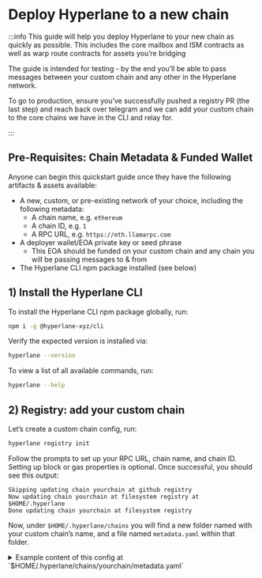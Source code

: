 # Deploy Hyperlane to a new chain

:::info
This guide will help you deploy Hyperlane to your new chain as quickly as possible. This includes the core mailbox and ISM contracts as well as warp route contracts for assets you’re bridging

The guide is intended for testing - by the end you’ll be able to pass messages between your custom chain and any other in the Hyperlane network.

To go to production, ensure you’ve successfully pushed a registry PR (the last step) and reach back over telegram and we can add your custom chain to the core chains we have in the CLI and relay for.

:::

## Pre-Requisites: Chain Metadata & Funded Wallet

Anyone can begin this quickstart guide once they have the following artifacts & assets available:
- A new, custom, or pre-existing network of your choice, including the following metadata:
    - A chain name, e.g. `ethereum`
    - A chain ID, e.g. `1`
    - A RPC URL, e.g. `https://eth.llamarpc.com`
- A deployer wallet/EOA private key or seed phrase
    - This EOA should be funded on your custom chain and any chain you will be passing messages to & from
- The Hyperlane CLI npm package installed (see below)

## 1) Install the Hyperlane CLI

To install the Hyperlane CLI npm package globally, run:

```bash
npm i -g @hyperlane-xyz/cli
```

Verify the expected version is installed via:

```bash
hyperlane --version
```

To view a list of all available commands, run:

```bash
hyperlane --help
```

## 2) Registry: add your custom chain

Let’s create a custom chain config, run:

```bash
hyperlane registry init
```

Follow the prompts to set up your RPC URL, chain name, and chain ID. Setting up block or gas properties is optional. Once successful, you should see this output:

```tsx
Skipping updating chain yourchain at github registry
Now updating chain yourchain at filesystem registry at $HOME/.hyperlane
Done updating chain yourchain at filesystem registry
```

Now, under `$HOME/.hyperlane/chains` you will find a new folder named with your custom chain’s name, and a file named `metadata.yaml` within that folder.

<details> 
  <summary>
    Example content of this config at `$HOME/.hyperlane/chains/yourchain/metadata.yaml`
  </summary>

   ```yaml
    # yaml-language-server: $schema=../schema.json
    name: yourchain
    chainId: 171717
    domainId: 171717
    protocol: ethereum
    rpcUrls:
      - http: https://hyper-lane-docs.rpc.caldera.xyz/http
    nativeToken:
      name: Ether
      symbol: ETH
      decimals: 18
    ```
</details>

## 3) Core: configure & deploy your custom chain’s core contracts

Next, let’s configure, deploy and test your custom chain’s core contracts.

### Initialize configuration

1. From your local environment, source the private key or seed phrase of your funded deployer address via `HYP_KEY`. For example: `export HYP_KEY='<YOUR_PRIVATE_KEY>'`
2. Verify your `HYP_KEY` is sourced correctly via `echo $HYP_KEY`
3. From the same instance, run:
    
  ```bash
  hyperlane core init
  ```
<details>
  <summary>
    After successfully creating a new core deployment config, you can find it in a file named `core-config.yaml` within  `./configs`
  </summary>
  
  ```yaml
  owner: "0x16F4898F47c085C41d7Cc6b1dc72B91EA617dcBb"
  defaultIsm:
    type: trustedRelayerIsm
    relayer: "0x16F4898F47c085C41d7Cc6b1dc72B91EA617dcBb"
  defaultHook:
    type: merkleTreeHook
  requiredHook:
    owner: "0x16F4898F47c085C41d7Cc6b1dc72B91EA617dcBb"
    type: protocolFee
    beneficiary: "0x16F4898F47c085C41d7Cc6b1dc72B91EA617dcBb"
    maxProtocolFee: "100000000000000000"
    protocolFee: "0"
  ```
    
</details>


### Deploy contracts

Continuing in the same instance with your `HYP_KEY` sourced, run:

```bash
hyperlane core deploy
```

Use the arrows and enter to select your custom chain from the bottom of the mainnet list. 
It will take about five minutes for all contracts to deploy.
<details> 
  <summary>
    Under `$HOME/.hyperlane/chains` you will find a new folder named with your custom chain’s name, and a file named `addresses.yaml` within that folder
  </summary>
  ```yaml
    staticMerkleRootMultisigIsmFactory: "0x6906cb4741d3E2322E9f9aA645DfC8AB6F122c47"
    staticMessageIdMultisigIsmFactory: "0x3CE97a32d9C8294691cBd2baC09B078EDa75c429"
    staticAggregationIsmFactory: "0x81f969fDBF48278Ce09685Ce48e03388B6785aF4"
    staticAggregationHookFactory: "0x3d864A3c25F61E3c3A7d02e980453A6E1f0a92A6"
    domainRoutingIsmFactory: "0xC4c01f7B03f0fFa77A0265C600dEF7Ad28BCa5A2"
    proxyAdmin: "0xABb7175d5F123172E7B7Fa467CC9fE4C2FEdb942"
    mailbox: "0x5F58d75A9caDE4e2b191313223978dF049f93b81"
    interchainAccountRouter: "0x43c0745b0dE9Cb780816a24ddE63d79Ca99B5dE8"
    interchainAccountIsm: "0x9C96dC8f4257413225d6B5C47d1afbafc39B269F"
    validatorAnnounce: "0xE3bd39BF92DB385dE6313D6070b035bD934378CB"
    testRecipient: "0xa58462b1943Be1469Ed58db690C78583BA34Fd2E"
    ```
</details>
    
### Send test message

In the same instance, run:

```bash
hyperlane send message --relay
```

Currently core self-relay only works from **an existing origin chain** (if a testnet, holesky is best) **to your custom chain**. When dispatch is successful, you should see that the message was self-relayed!

:::tip
Sending from a testnet and getting `Error: No fallback hook config found`? Use `holesky`, which has a newer contract configuration that the CLI handles more gracefully. Other testnets will soon be supported.
:::

:::note
**🎉 Congrats! You have successfully sent a message to your custom chain**
:::

## 4) Warp Route: configure & deploy your custom chain’s warp route contracts

Now that you have a Hyperlane mailbox and core contracts on your chain, it’s time to set up ERC-20 token bridging between your chain and any other Hyperlane chain.

### Initialize configuration

1. In the same funded instance, run:
    
    ```bash
    hyperlane warp init
    ```
    
2. Select the chains you want to set up a warp route between, e.g.  `yourchain, holesky`
3. Select the token type you want to support for each
    1. Select `native` if you want to use the native gas token of that chain, e.g. ETH
    2. Select `synthetic` 
        1. `synthetic` warp routes allows you to lock the token as collateral on one chain and mint a synthetic on another.
        2. You can also select `collateralVault` to use an ERC-4626 vault as collateral - this enables you to create yield-bearing bridged tokens.

  <details> 
  <summary>
    If successful, under `./configs` you will see the following valid warp route config in file named `warp-route-deployment.yaml`
  </summary>
  ```yaml
  yourchain:
    isNft: false
    type: native
    owner: "0x16F4898F47c085C41d7Cc6b1dc72B91EA617dcBb"
    mailbox: "0x5F58d75A9caDE4e2b191313223978dF049f93b81"
    interchainSecurityModule:
      type: staticAggregationIsm
      modules:
        - type: trustedRelayerIsm
          relayer: "0x16F4898F47c085C41d7Cc6b1dc72B91EA617dcBb"
        - owner: "0x16F4898F47c085C41d7Cc6b1dc72B91EA617dcBb"
          type: defaultFallbackRoutingIsm
          domains: {}
      threshold: 1
  holesky:
    isNft: false
    type: native
    owner: "0x16F4898F47c085C41d7Cc6b1dc72B91EA617dcBb"
    mailbox: "0x5b6CFf85442B851A8e6eaBd2A4E4507B5135B3B0"
    interchainSecurityModule:
      type: staticAggregationIsm
      modules:
        - type: trustedRelayerIsm
          relayer: "0x16F4898F47c085C41d7Cc6b1dc72B91EA617dcBb"
        - owner: "0x16F4898F47c085C41d7Cc6b1dc72B91EA617dcBb"
          type: defaultFallbackRoutingIsm
          domains: {}
      threshold: 1
  ```
</details>
    

### Deploy contracts

Continuing, run and confirm the deployment:

```bash
hyperlane warp deploy
```

<details> 
  <summary>
    Example output for your warp route config
  </summary>

  Under `$HOME/.hyperlane/deployments/warp_routes/` you will find a new folder named with your custom or other chain’s native token name, and two files named `otherchain-yourchain-addresses.yaml` & `otherchain-yourchain-config.yaml` within that folder
    
    1. Example contents of this config at `$HOME/.hyperlane/deployments/warp_routes/AVAX/holesky-yourchain-addresses.yaml` based on the above examples:
        
        ```yaml
        yourchain:
          native: "0x205A5d97111abe0C53C0459cF37013F16Ff67889"
        holesky:
          synthetic: "0x3924C4E264085f2f832bE5a65A42995A726BdFBf"
        ```
        
    2. Example contents of this config at `$HOME/.hyperlane/deployments/warp_routes/AVAX/holesky-yourchain-config.yaml` based on the above examples:
        
        ```yaml
        # yaml-language-server: $schema=../schema.json
        tokens:
          - chainName: yourchain
            standard: EvmHypNative
            totalSupply: 0
            name: Ether
            symbol: ETH
            decimals: 18
            isNft: false
            type: native
            owner: "0x16F4898F47c085C41d7Cc6b1dc72B91EA617dcBb"
            mailbox: "0x5F58d75A9caDE4e2b191313223978dF049f93b81"
            interchainSecurityModule:
              type: staticAggregationIsm
              modules:
                - type: trustedRelayerIsm
                  relayer: "0x16F4898F47c085C41d7Cc6b1dc72B91EA617dcBb"
                - owner: "0x16F4898F47c085C41d7Cc6b1dc72B91EA617dcBb"
                  type: defaultFallbackRoutingIsm
                  domains: {}
              threshold: 1
            addressOrDenom: "0x205A5d97111abe0C53C0459cF37013F16Ff67889"
            connections:
              - token: ethereum|holesky|0x3924C4E264085f2f832bE5a65A42995A726BdFBf
          - chainName: holesky
            standard: EvmHypSynthetic
            totalSupply: 0
            name: Ether
            symbol: ETH
            decimals: 18
            isNft: false
            type: synthetic
            owner: "0x16F4898F47c085C41d7Cc6b1dc72B91EA617dcBb"
            mailbox: "0x5b6CFf85442B851A8e6eaBd2A4E4507B5135B3B0"
            interchainSecurityModule:
              type: staticAggregationIsm
              modules:
                - type: trustedRelayerIsm
                  relayer: "0x16F4898F47c085C41d7Cc6b1dc72B91EA617dcBb"
                - owner: "0x16F4898F47c085C41d7Cc6b1dc72B91EA617dcBb"
                  type: defaultFallbackRoutingIsm
                  domains: {}
              threshold: 1
            addressOrDenom: "0x3924C4E264085f2f832bE5a65A42995A726BdFBf"
            connections:
              - token: ethereum|yourchain|0x205A5d97111abe0C53C0459cF37013F16Ff67889
        ```
</details>
        

:::note
**💸 Well done, a Hyperlane warp route is now deployed to your custom chain.**
:::

### Send test message

Run a command that includes your warp route config:

```bash
hyperlane warp send --relay --warp $HOME/.hyperlane/deployments/warp_routes/TOKEN/corechain-yourchain-config.yaml
```

You can test in either direction between where you have the warp route set. However, if you deployed `native` and `synthetic` warp routes, you must select the origin with the `native` route deployed. By default, the amount sent is `1` of the smallest unit of the token.

## 5) Submit to Registry: ensure your custom configs & deployments are available in the registry

If you want other chains to connect with you as well as to take this to production with Abacus Works, make a registry PR.

1. Navigate to your local instance of the registry and commit changes

```bash
cd ~/.hyperlane && git init && git add . && git commit
```

2. Sync local registry with canonical registry

```bash
git remote add canonical git@github.com:hyperlane-xyz/hyperlane-registry.git
git pull canonical main --rebase
```

3. Push local registry to github fork and submit a PR

:::note
**🏅 Congrats! You have successfully deployed Hyperlane to your chain and added your work to the Hyperlane registry**

**Thank you for contributing to the future of permissionless interop 🫡**
:::

## 6) (Optional) Deploy a Warp Route

To connect tokens using your new Hyperlane deployment, see the [Warp Route deployment guide](/docs/guides/deploy-warp-route.mdx).
